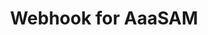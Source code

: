 ---
title: "Webhook for AaaSAM"
openapi: "WEBHOOK /plant/webhook"
description: "Know when new materials, new suppliers or new stock comes on the market. "
---